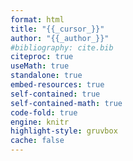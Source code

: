 ```yaml
---
format: html
title: "{{_cursor_}}"
author: "{{_author_}}"
#bibliography: cite.bib
citeproc: true
useMath: true
standalone: true
embed-resources: true
self-contained: true
self-contained-math: true
code-fold: true
engine: knitr
highlight-style: gruvbox
cache: false
---
```


